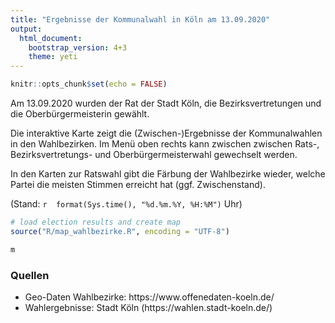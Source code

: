 ```yaml
---
title: "Ergebnisse der Kommunalwahl in Köln am 13.09.2020"
output: 
  html_document:
    bootstrap_version: 4+3
    theme: yeti
---
```


```r
knitr::opts_chunk$set(echo = FALSE)
```


Am 13.09.2020 wurden der Rat der Stadt Köln, die Bezirksvertretungen und die Oberbürgermeisterin gewählt.

Die interaktive Karte zeigt die (Zwischen-)Ergebnisse der Kommunalwahlen in den Wahlbezirken. Im Menü oben rechts kann zwischen zwischen Rats-, Bezirksvertretungs- und Oberbürgermeisterwahl gewechselt werden.

<!-- Zum Wechseln zwischen Rats-, Bezirksvertretungs- und Oberbürgermeisterwahl auf das Symbol oben rechts in der Karte klicken.
![](input/icon_leaflet_choose_map.png){width=33px, height=33px} -->

In den Karten zur Ratswahl gibt die Färbung der Wahlbezirke wieder, welche Partei die meisten Stimmen erreicht hat (ggf. Zwischenstand).

(Stand: `r  format(Sys.time(), "%d.%m.%Y, %H:%M")` Uhr)

```r
# load election results and create map
source("R/map_wahlbezirke.R", encoding = "UTF-8")
```


```r
m
```




### Quellen

* Geo-Daten Wahlbezirke: https://www.offenedaten-koeln.de/
* Wahlergebnisse: Stadt Köln (https://wahlen.stadt-koeln.de/)